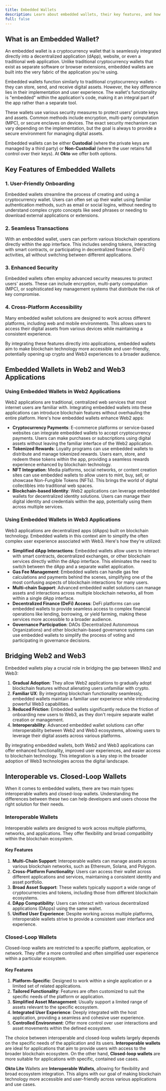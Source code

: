 ```yaml
---
title: Embedded Wallets
description: Learn about embedded wallets, their key features, and how they simplify blockchain interactions for Web2 and Web3 applications
full: false
---
```


## What is an Embedded Wallet?

An embedded wallet is a cryptocurrency wallet that is seamlessly integrated directly into a decentralized application (dApp), website, or even a traditional web application. Unlike traditional cryptocurrency wallets that exist as separate software or browser extensions, embedded wallets are built into the very fabric of the application you're using.

Embedded wallets function similarly to traditional cryptocurrency wallets - they can store, send, and receive digital assets. However, the key difference lies in their implementation and user experience. The wallet's functionality is "embedded" within the application's code, making it an integral part of the app rather than a separate tool.

These wallets use various security measures to protect users' private keys and assets. Common methods include encryption, multi-party computation (MPC), or secure enclaves on devices. The exact security mechanism can vary depending on the implementation, but the goal is always to provide a secure environment for managing digital assets.

Embedded wallets can be either **Custodial** (where the private keys are managed by a third party) or **Non-Custodial** (where the user retains full control over their keys). At **Okto** we offer both options.

## Key Features of Embedded Wallets

### 1. User-Friendly Onboarding

Embedded wallets streamline the process of creating and using a cryptocurrency wallet. Users can often set up their wallet using familiar authentication methods, such as email or social logins, without needing to understand complex crypto concepts like seed phrases or needing to download external applications or extensions.

### 2. Seamless Transactions

With an embedded wallet, users can perform various blockchain operations directly within the app interface. This includes sending tokens, interacting with smart contracts, or participating in decentralized finance (DeFi) activities, all without switching between different applications.

### 3. Enhanced Security

Embedded wallets often employ advanced security measures to protect users' assets. These can include encryption, multi-party computation (MPC), or sophisticated key management systems that distribute the risk of key compromise.

### 4. Cross-Platform Accessibility

Many embedded wallet solutions are designed to work across different platforms, including web and mobile environments. This allows users to access their digital assets from various devices while maintaining a consistent experience.

By integrating these features directly into applications, embedded wallets aim to make blockchain technology more accessible and user-friendly, potentially opening up crypto and Web3 experiences to a broader audience.

## Embedded Wallets in Web2 and Web3 Applications

### Using Embedded Wallets in Web2 Applications
Web2 applications are traditional, centralized web services that most internet users are familiar with. Integrating embedded wallets into these applications can introduce blockchain features without overhauling the entire platform. Here's how embedded wallets enhance Web2 apps:
- **Cryptocurrency Payments**: E-commerce platforms or service-based websites can integrate embedded wallets to accept cryptocurrency payments. Users can make purchases or subscriptions using digital assets without leaving the familiar interface of the Web2 application.
- **Tokenized Rewards**: Loyalty programs can use embedded wallets to distribute and manage tokenized rewards. Users earn, store, and redeem these tokens within the app, providing a seamless rewards experience enhanced by blockchain technology.
- **NFT Integration**: Media platforms, social networks, or content creation sites can use embedded wallets to allow users to mint, buy, sell, or showcase Non-Fungible Tokens (NFTs). This brings the world of digital collectibles into traditional web spaces.
- **Blockchain-based Identity**: Web2 applications can leverage embedded wallets for decentralized identity solutions. Users can manage their digital identity and credentials within the app, potentially using them across multiple services.

### Using Embedded Wallets in Web3 Applications
Web3 applications are decentralized apps (dApps) built on blockchain technology. Embedded wallets in this context aim to simplify the often complex user experience associated with Web3. Here's how they're utilized:
- **Simplified dApp Interactions**: Embedded wallets allow users to interact with smart contracts, decentralized exchanges, or other blockchain services directly within the dApp interface. This eliminates the need to switch between the dApp and a separate wallet application.
- **Gas Fee Management**: Embedded wallets can handle gas fee calculations and payments behind the scenes, simplifying one of the most confusing aspects of blockchain interactions for many users.
- **Multi-chain Support**: Advanced embedded wallet solutions can manage assets and interactions across multiple blockchain networks, all from within a single dApp interface.
- **Decentralized Finance (DeFi) Access**: DeFi platforms can use embedded wallets to provide seamless access to complex financial operations like lending, borrowing, or yield farming, making these services more accessible to a broader audience.
- **Governance Participation**: DAOs (Decentralized Autonomous Organizations) and other blockchain-based governance systems can use embedded wallets to simplify the process of voting and participating in governance decisions.

## Bridging Web2 and Web3
Embedded wallets play a crucial role in bridging the gap between Web2 and Web3:
1. **Gradual Adoption**: They allow Web2 applications to gradually adopt blockchain features without alienating users unfamiliar with crypto.
2. **Familiar UX**: By integrating blockchain functionality seamlessly, embedded wallets maintain a familiar user experience while introducing powerful Web3 capabilities.
3. **Reduced Friction**: Embedded wallets significantly reduce the friction of onboarding new users to Web3, as they don't require separate wallet creation or management.
4. **Interoperability**: Advanced embedded wallet solutions can offer interoperability between Web2 and Web3 ecosystems, allowing users to leverage their digital assets across various platforms.

By integrating embedded wallets, both Web2 and Web3 applications can offer enhanced functionality, improved user experiences, and easier access to blockchain technology. This integration is a key step in the broader adoption of Web3 technologies across the digital landscape.

## Interoperable vs. Closed-Loop Wallets
When it comes to embedded wallets, there are two main types: interoperable wallets and closed-loop wallets. Understanding the differences between these two can help developers and users choose the right solution for their needs.

### Interoperable Wallets
Interoperable wallets are designed to work across multiple platforms, networks, and applications. They offer flexibility and broad compatibility within the blockchain ecosystem.

#### Key Features
1. **Multi-Chain Support**: Interoperable wallets can manage assets across various blockchain networks, such as Ethereum, Solana, and Polygon.
2. **Cross-Platform Functionality**: Users can access their wallet across different applications and services, maintaining a consistent identity and asset portfolio.
3. **Broad Asset Support**: These wallets typically support a wide range of cryptocurrencies and tokens, including those from different blockchain ecosystems.
4. **DApp Compatibility**: Users can interact with various decentralized applications (DApps) using the same wallet.
5. **Unified User Experience**: Despite working across multiple platforms, interoperable wallets strive to provide a consistent user interface and experience.

### Closed-Loop Wallets
Closed-loop wallets are restricted to a specific platform, application, or network. They offer a more controlled and often simplified user experience within a particular ecosystem.

#### Key Features
1. **Platform-Specific**: Designed to work within a single application or a limited set of related applications.
2. **Tailored Functionality**: Features are often customized to suit the specific needs of the platform or application.
3. **Simplified Asset Management**: Usually support a limited range of assets relevant to the specific ecosystem.
4. **Integrated User Experience**: Deeply integrated with the host application, providing a seamless and cohesive user experience.
5. **Controlled Environment**: Offer more control over user interactions and asset movements within the defined ecosystem.

The choice between interoperable and closed-loop wallets largely depends on the specific needs of the application and its users. **Interoperable wallets** are ideal for applications that aim to provide users with access to the broader blockchain ecosystem. On the other hand, **Closed-loop wallets** are more suitable for applications with specific, contained use cases.

**Okto Lite** Wallets are **Interoperable Wallets**, allowing for flexibility and broad ecosystem integration. This aligns with our goal of making blockchain technology more accessible and user-friendly across various applications and use cases.

